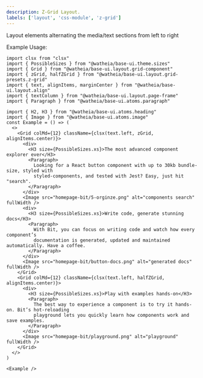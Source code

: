 ```yaml
---
description: Z-Grid Layout.
labels: ['layout', 'css-module', 'z-grid']
---
```


Layout elements alternating the media/text sections from left to right

Example Usage:

```tsx live
import clsx from "clsx"
import { PossibleSizes } from "@watheia/base-ui.theme.sizes"
import { Grid } from "@watheia/base-ui.layout.grid-component"
import { zGrid, halfZGrid } from "@watheia/base-ui.layout.grid-presets.z-grid"
import { text, alignItems, marginCenter } from "@watheia/base-ui.layout.align"
import { textColumn } from "@watheia/base-ui.layout.page-frame"
import { Paragraph } from "@watheia/base-ui.atoms.paragraph"

import { H2, H3 } from "@watheia/base-ui.atoms.heading"
import { Image } from "@watheia/base-ui.atoms.image"
const Example = () => (
  <>
    <Grid colMd={12} className={clsx(text.left, zGrid, alignItems.center)}>
      <div>
        <H3 size={PossibleSizes.xs}>The most advanced component explorer ever</H3>
        <Paragraph>
          Looking for a React button component with up to 30kb bundle-size, styled with
          styled-components, and tested with Jest? Easy, just hit "search".
        </Paragraph>
      </div>
      <Image src="homepage-bit/5-orginze.png" alt="components search" fullWidth />
      <div>
        <H3 size={PossibleSizes.xs}>Write code, generate stunning docs</H3>
        <Paragraph>
          With Bit, you can focus on writing code and watch how every component’s
          documentation is generated, updated and maintained automatically. Have a coffee.
        </Paragraph>
      </div>
      <Image src="homepage-bit/button-docs.png" alt="generated docs" fullWidth />
    </Grid>
    <Grid colMd={12} className={clsx(text.left, halfZGrid, alignItems.center)}>
      <div>
        <H3 size={PossibleSizes.xs}>Play with examples hands-on</H3>
        <Paragraph>
          The best way to experience a component is to try it hands-on. Bit’s hot-reloading
          playground lets you quickly learn how components work and save examples.
        </Paragraph>
      </div>
      <Image src="homepage-bit/playground.png" alt="playground" fullWidth />
    </Grid>
  </>
)

<Example />
```
